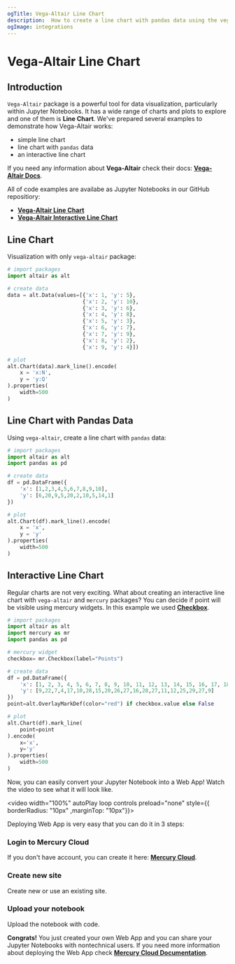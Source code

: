 ```yaml
---
ogTitle: Vega-Altair Line Chart 
description:  How to create a line chart with pandas data using the vega-altair (Python package) in Jupyter Notebook.
ogImage: integrations
---
```



# Vega-Altair Line Chart

## Introduction

`Vega-Altair` package is a powerful tool for data visualization, particularly within Jupyter Notebooks. It has a wide range of charts and plots to explore and one of them is **Line Chart**. We've prepared several examples to demonstrate how Vega-Altair works:

- simple line chart  
- line chart with `pandas` data
- an interactive line chart 

If you need any information about **Vega-Altair** check their docs: [**Vega-Altair Docs**](https://altair-viz.github.io/).

All of code examples are availabe as Jupyter Notebooks in our GitHub repositiory:
- [**Vega-Altair Line Chart**](https://github.com/mljar/mercury-integrations/blob/main/visualizations/vega-altair/vega-altair-line-chart.ipynb)
- [**Vega-Altair Interactive Line Chart**](https://github.com/mljar/mercury-integrations/blob/main/visualizations/vega-altair/vega-altair-interactive-line-chart.ipynb)

## Line Chart 

Visualization with only `vega-altair` package:

```python 
# import packages
import altair as alt 

# create data 
data = alt.Data(values=[{'x': 1, 'y': 5},
                        {'x': 2, 'y': 10},
                        {'x': 3, 'y': 6},
                        {'x': 4, 'y': 8},
                        {'x': 5, 'y': 3},
                        {'x': 6, 'y': 7},
                        {'x': 7, 'y': 9},
                        {'x': 8, 'y': 2},
                        {'x': 9, 'y': 4}])

# plot 
alt.Chart(data).mark_line().encode(
    x = 'x:N',
    y = 'y:Q'
).properties(
    width=500
)
```

<Screenshot src={simplechartPng} alt="Simple vega-altair line chart" />

## Line Chart with Pandas Data

Using `vega-altair`, create a line chart with `pandas` data:

```python 
# import packages 
import altair as alt 
import pandas as pd 

# create data 
df = pd.DataFrame({
    'x': [1,2,3,4,5,6,7,8,9,10],
    'y': [6,20,9,5,20,2,10,5,14,1]
})

# plot 
alt.Chart(df).mark_line().encode(
    x = 'x',
    y = 'y'
).properties(
    width=500
)
```

<Screenshot src={pandaschartPng} alt="Vega-altair line chart with pandas data." />

## Interactive Line Chart 

Regular charts are not very exciting. What about creating an interactive line chart with `vega-altair` and `mercury` packages? You can decide if point will be visible using mercury widgets. In this example we used [**Checkbox**](https://runmercury.com/docs/input-widgets/checkbox/).

```python 
# import packages
import altair as alt 
import mercury as mr 
import pandas as pd 
```

```python 
# mercury widget
checkbox= mr.Checkbox(label="Points")
```

```python 
# create data 
df = pd.DataFrame({
    'x': [1, 2, 3, 4, 5, 6, 7, 8, 9, 10, 11, 12, 13, 14, 15, 16, 17, 18, 19, 20],
    'y': [9,22,7,4,17,10,28,15,20,26,27,16,28,27,11,12,25,29,27,9]
})
point=alt.OverlayMarkDef(color="red") if checkbox.value else False

# plot 
alt.Chart(df).mark_line(
    point=point
).encode(
    x='x',
    y='y'
).properties(
    width=500
)
```

Now, you can easily convert your Jupyter Notebook into a Web App! Watch the video to see what it will look like.

<video width="100%" autoPlay loop controls preload="none" style={{ borderRadius: "10px" ,marginTop: "10px"}}>
  <source
    src="/images/integrations/vega-altair/line-chart/vega-altair-mercury.mp4"
    type="video/mp4"
  />
</video>

Deploying Web App is very easy that you can do it in 3 steps:

<div className="steps-container">

### Login to Mercury Cloud

If you don't have account, you can create it here: [**Mercury Cloud**](https://cloud.runmercury.com/register).

### Create new site

Create new or use an existing site. 

### Upload your notebook

Upload the notebook with code.

</div>

**Congrats!** You just created your own Web App and you can share your Jupyter Notebooks with nontechnical users. If you need more information about deploying the Web App check [**Mercury Cloud Documentation**](https://runmercury.com/docs/cloud/).